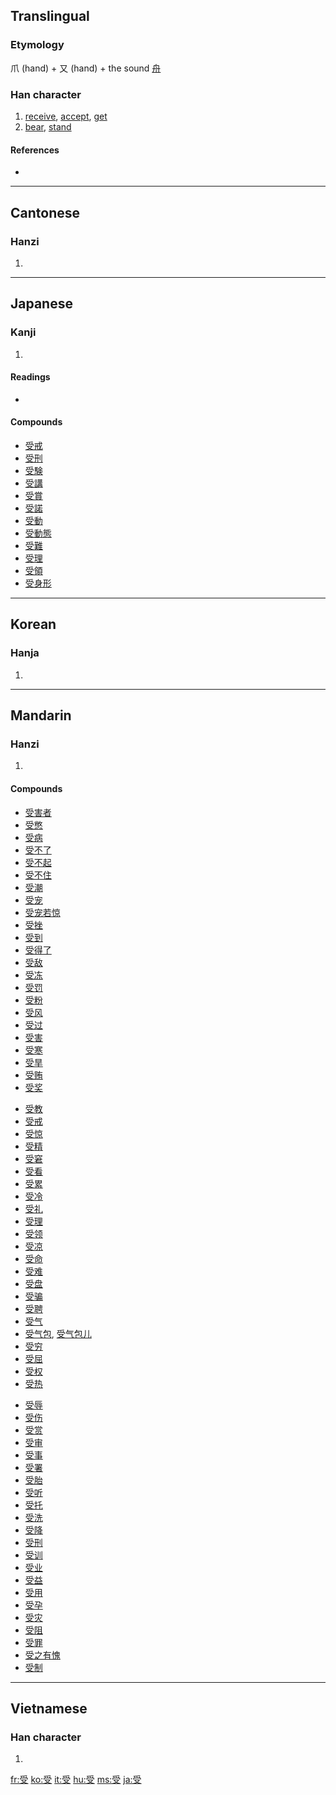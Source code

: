 ==Translingual==

===Etymology===
爪 (hand) + 又 (hand) + the sound [[舟]]

===Han character===
{{Han char|rn=29|rad=又|as=06|sn=8|four=2040<sub>7</sub>|canj=月月水 (BBE)}}

# [[receive]], [[accept]], [[get]]
# [[bear]], [[stand]]

====References====
* {{Han ref|kx=0166.050|dkj=03159|dj=0377.030|hdz=10396.020|uh=53D7|ud=21463|bh=A8FC|bd=43260}}

----

==Cantonese==

===Hanzi===
{{yue-hanzi|jyut=|y=sau6}}

# {{defn|Cantonese|sort=又06}}

----

==Japanese==

===Kanji===
{{ja-kanji|grade=3|rs=又06}}

# {{defn|Japanese}}

====Readings====
* {{ja-readings|on=[[じゅ]] (ju), [[しゅう]] (shū)|kun=[[うける]] (ukeru), [[うけ]] (uke)}}

====Compounds====
* [[受戒]]
* [[受刑]]
* [[受験]]
* [[受講]]
* [[受賞]]
* [[受諾]]
* [[受動]]
* [[受動態]]
* [[受難]]
* [[受理]]
* [[受領]]
* [[受身形]]

----

==Korean==

===Hanja===
{{ko-hanja|hangeul=수|rv=su|mr=su}}

# {{defn|Korean|sort=又06}}

----

==Mandarin==

===Hanzi===
{{cmn-hanzi|pin=[[shòu]] ([[shou4]])|wg=shou<sup>4</sup>}}

# {{defn|Mandarin|sort=又06}}

====Compounds====
{{top3}}
* [[受害者]]
* [[受憋]]
* [[受病]]
* [[受不了]]
* [[受不起]]
* [[受不住]]
* [[受潮]]
* [[受宠]]
* [[受宠若惊]]
* [[受挫]]
* [[受到]]
* [[受得了]]
* [[受敌]]
* [[受冻]]
* [[受罚]]
* [[受粉]]
* [[受风]]
* [[受过]]
* [[受害]]
* [[受寒]]
* [[受旱]]
* [[受贿]]
* [[受奖]]
{{mid3}}
* [[受教]]
* [[受戒]]
* [[受惊]]
* [[受精]]
* [[受窘]]
* [[受看]]
* [[受累]]
* [[受冷]]
* [[受礼]]
* [[受理]]
* [[受领]]
* [[受凉]]
* [[受命]]
* [[受难]]
* [[受盘]]
* [[受骗]]
* [[受聘]]
* [[受气]]
* [[受气包]], [[受气包儿]]
* [[受穷]]
* [[受屈]]
* [[受权]]
* [[受热]]
{{mid3}}
* [[受辱]]
* [[受伤]]
* [[受赏]]
* [[受审]]
* [[受事]]
* [[受署]]
* [[受胎]]
* [[受听]]
* [[受托]]
* [[受洗]]
* [[受降]]
* [[受刑]]
* [[受训]]
* [[受业]]
* [[受益]]
* [[受用]]
* [[受孕]]
* [[受灾]]
* [[受阻]]
* [[受罪]]
* [[受之有愧]]
* [[受制]]
{{bottom}}
----

==Vietnamese==

===Han character===
{{vi-hantu|[[thụ]], [[thọ]]|rs=又06}}

# {{defn|Vietnamese|sort=又06}}

[[fr:受]]
[[ko:受]]
[[it:受]]
[[hu:受]]
[[ms:受]]
[[ja:受]]